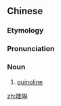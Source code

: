 ==Chinese==
{{zh-forms}}
{{zh-wp}}

===Etymology===
{{bor|zh|en|quinoline}}

===Pronunciation===
{{zh-pron
|m=kuílín
|c=fui1 lam4
|cat=n
}}

===Noun===
{{zh-noun}}

# {{lb|zh|organic compound}} [[quinoline]]

[[zh:喹啉]]